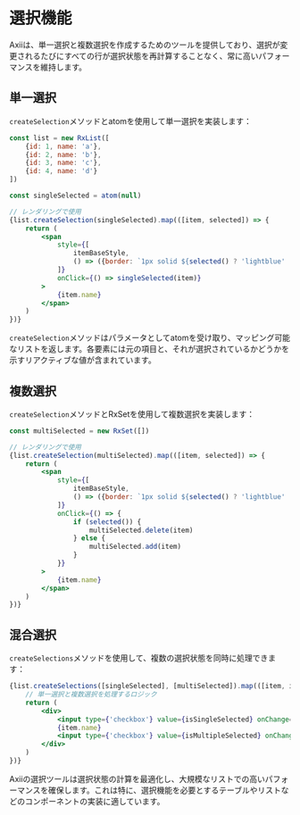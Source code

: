 # 選択機能

Axiiは、単一選択と複数選択を作成するためのツールを提供しており、選択が変更されるたびにすべての行が選択状態を再計算することなく、常に高いパフォーマンスを維持します。

## 単一選択

`createSelection`メソッドとatomを使用して単一選択を実装します：

```jsx
const list = new RxList([
    {id: 1, name: 'a'},
    {id: 2, name: 'b'},
    {id: 3, name: 'c'},
    {id: 4, name: 'd'}
])

const singleSelected = atom(null)

// レンダリングで使用
{list.createSelection(singleSelected).map(([item, selected]) => {
    return (
        <span
            style={[
                itemBaseStyle,
                () => ({border: `1px solid ${selected() ? 'lightblue' : 'black' }`})
            ]}
            onClick={() => singleSelected(item)}
        >
            {item.name}
        </span>
    )
})}
```

`createSelection`メソッドはパラメータとしてatomを受け取り、マッピング可能なリストを返します。各要素には元の項目と、それが選択されているかどうかを示すリアクティブな値が含まれています。

## 複数選択

`createSelection`メソッドとRxSetを使用して複数選択を実装します：

```jsx
const multiSelected = new RxSet([])

// レンダリングで使用
{list.createSelection(multiSelected).map(([item, selected]) => {
    return (
        <span
            style={[
                itemBaseStyle,
                () => ({border: `1px solid ${selected() ? 'lightblue' : 'black' }`})
            ]}
            onClick={() => {
                if (selected()) {
                    multiSelected.delete(item)
                } else {
                    multiSelected.add(item)
                }
            }}
        >
            {item.name}
        </span>
    )
})}
```

## 混合選択

`createSelections`メソッドを使用して、複数の選択状態を同時に処理できます：

```jsx
{list.createSelections([singleSelected], [multiSelected]).map(([item, isSingleSelected, isMultipleSelected]) => {
    // 単一選択と複数選択を処理するロジック
    return (
        <div>
            <input type={'checkbox'} value={isSingleSelected} onChange={toggleSingleSelected}/>
            {item.name}
            <input type={'checkbox'} value={isMultipleSelected} onChange={toggleMultipleSelected}/>
        </div>
    )
})}
```

Axiiの選択ツールは選択状態の計算を最適化し、大規模なリストでの高いパフォーマンスを確保します。これは特に、選択機能を必要とするテーブルやリストなどのコンポーネントの実装に適しています。
